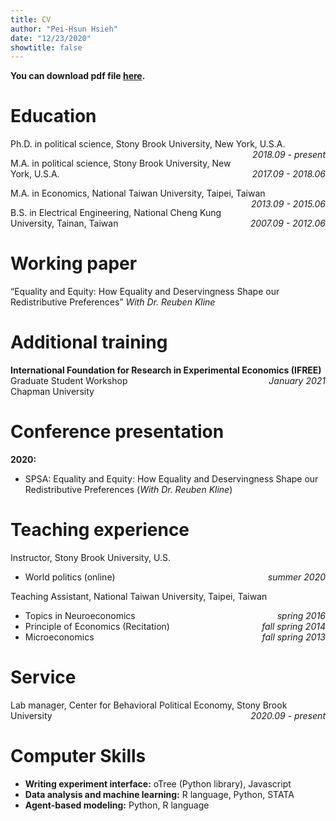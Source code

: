 ```yaml
---
title: CV
author: "Pei-Hsun Hsieh"
date: "12/23/2020"
showtitle: false
---
```


**You can download pdf file [here](/CV_files/CV.pdf).**

# Education
Ph.D. in political science, Stony Brook University, New York, U.S.A.  [*2018.09 \- present*]{style="float:right"}

M.A. in political science, Stony Brook University, New York, U.S.A. [*2017.09 \- 2018.06*]{style="float:right"}

M.A. in Economics, National Taiwan University, Taipei, Taiwan  [*2013.09 \- 2015.06*]{style="float:right"}

B.S. in Electrical Engineering, National Cheng Kung University, Tainan, Taiwan  [*2007.09 \- 2012.06*]{style="float:right"}


# Working paper
"Equality and Equity: How Equality and Deservingness Shape our Redistributive Preferences"
*With Dr. Reuben Kline*

# Additional training
**International Foundation for Research in Experimental Economics (IFREE)** [*January 2021*]{style="float:right"} <br>
Graduate Student Workshop <br>
Chapman University
 
# Conference presentation
**2020:**

* SPSA: Equality and Equity: How Equality and Deservingness Shape our Redistributive Preferences (*With Dr. Reuben Kline*)

# Teaching experience
Instructor, Stony Brook University, U.S.

- World politics (online) [*summer 2020*]{style="float:right"}

Teaching Assistant, National Taiwan University, Taipei, Taiwan

- Topics in Neuroeconomics [*spring 2016*]{style="float:right"}
- Principle of Economics (Recitation) [*fall spring 2014*]{style="float:right"}
- Microeconomics [*fall spring 2013*]{style="float:right"}

# Service
Lab manager, Center for Behavioral Political Economy, Stony Brook University [*2020.09 \- present*]{style="float:right"}

# Computer Skills
+ **Writing experiment interface:** oTree (Python library), Javascript
+ **Data analysis and machine learning:** R language, Python, STATA
+ **Agent-based modeling:** Python, R language